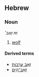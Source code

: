 ==Hebrew==
===Noun===
'''זְאֵב'' ''m''

# [[wolf]]

====Derived terms====
*[[זאב ערבות|זְאֵב עֲרָבוֹת]]
*[[זאב־הים|זְאֵב־הַיָּם]]